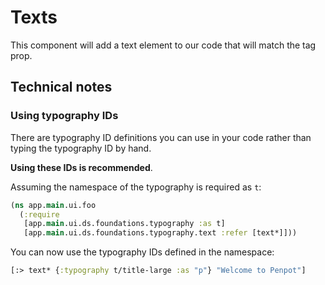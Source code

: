 
<Meta of={TextStories} />

# Texts
This component will add a text element to our code that will match the tag prop.

## Technical notes

### Using typography IDs

There are typography ID definitions you can use in your code rather than typing the
typography ID by hand.

**Using these IDs is recommended**.

Assuming the namespace of the typography is required as `t`:

```clj
(ns app.main.ui.foo
  (:require
   [app.main.ui.ds.foundations.typography :as t]
   [app.main.ui.ds.foundations.typography.text :refer [text*]]))
```

You can now use the typography IDs defined in the namespace:

```clj
[:> text* {:typography t/title-large :as "p"} "Welcome to Penpot"]
```
